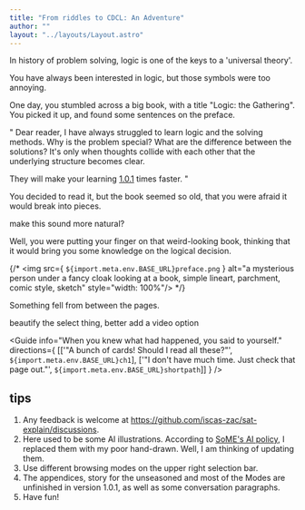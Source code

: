 ```yaml
---
title: "From riddles to CDCL: An Adventure"
author: ""
layout: "../layouts/Layout.astro"
---
```



In history of problem solving, logic is one of the keys to a 'universal theory'.

You have always been interested in logic, but those symbols were too annoying.

One day, you stumbled across a big book, with a title "Logic: the Gathering".
You picked it up, and found some sentences on the preface. 

"
Dear reader, I have always struggled to learn logic and the solving methods.
Why is the problem special? What are the difference between the solutions?
It's only when thoughts collide with each other that the underlying
structure becomes clear.

They will make your learning  <Highlighter target="version" title="Version"
description="I mean, this is a incomplete webpage, and I decided to add more after deadline.
This version is updated on 19th.
">
<span id="version" style="text-decoration: underline;">1.0.1</span>
</Highlighter> times faster.
"

You decided to read it, but the book seemed so old, that you were afraid
it would break into pieces.

<TodoModal>
make this sound more natural?
</TodoModal>

Well, you were putting your finger on that weird-looking book,
thinking that it would bring you some knowledge on the logical decision.

{/* <img src={ `${import.meta.env.BASE_URL}preface.png` }
alt="a mysterious person under a fancy cloak looking at a book, 
simple lineart, parchment, comic style, sketch"
style="width: 100%"/> */}

Something fell from between the pages.

<TodoModal>
beautify the select thing, better add a video option
</TodoModal>


<Guide
info="When you knew what had happened, you said to yourself."
directions={ [['"A bunch of cards! Should I read all these?"', `${import.meta.env.BASE_URL}ch1`],
['"I don\'t have much time. Just check that page out."', `${import.meta.env.BASE_URL}shortpath`]] }
/>


## tips
1. Any feedback is welcome at https://github.com/iscas-zac/sat-explain/discussions.
2. Here used to be some AI illustrations. According to 
[SoME's AI policy](https://some.3b1b.co/content-policy#ai), I replaced them with
my poor hand-drawn. Well, I am thinking of updating them.
3. Use <Highlighter target="mode" description="oops, you found me?">
<span class="bare">different browsing modes</span> </Highlighter>
on the upper right selection bar.
4. The appendices, story for the unseasoned and most of the Modes are
unfinished in version 1.0.1, as well as some conversation paragraphs.
5. Have fun!
